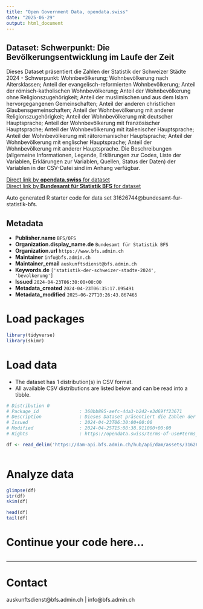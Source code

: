 ```yaml
---
title: "Open Government Data, opendata.swiss"
date: "2025-06-29"
output: html_document
---
```


## Dataset: Schwerpunkt: Die Bevölkerungsentwicklung im Laufe der Zeit

Dieses Dataset präsentiert die Zahlen der Statistik der Schweizer Städte 2024 - Schwerpunkt: Wohnbevölkerung; Wohnbevölkerung nach Altersklassen; Anteil der evangelisch-reformierten Wohnbevölkerung; Anteil der römisch-katholischen Wohnbevölkerung; Anteil der Wohnbevölkerung ohne Religionszugehörigkeit; Anteil der muslimischen und aus dem Islam hervorgegangenen Gemeinschaften; Anteil der anderen christlichen Glaubensgemeinschaften; Anteil der Wohnbevölkerung mit anderer Religionszugehörigkeit; Anteil der Wohnbevölkerung mit deutscher Hauptsprache; Anteil der Wohnbevölkerung mit französischer Hauptsprache; Anteil der Wohnbevölkerung mit italienischer Hauptsprache; Anteil der Wohnbevölkerung mit rätoromanischer Hauptsprache; Anteil der Wohnbevölkerung mit englischer Hauptsprache; Anteil der Wohnbevölkerung mit anderer Hauptsprache. Die Beschreibungen (allgemeine Informationen, Legende, Erklärungen zur Codes, Liste der Variablen, Erklärungen zur Variablen, Quellen, Status der Daten) der Variablen in der CSV-Datei sind im Anhang verfügbar.

[Direct link by **opendata.swiss** for dataset](https://opendata.swiss/de/dataset/schwerpunkt-die-bevolkerungsentwicklung-im-laufe-der-zeit)<br>
[Direct link by **Bundesamt für Statistik BFS** for dataset](https://www.bfs.admin.ch/asset/de/ts-b-ssv-00-2024)

Auto generated R starter code for data set 31626744@bundesamt-fur-statistik-bfs.

## Metadata

- **Publisher.name** `BFS/OFS`
- **Organization.display_name.de** `Bundesamt für Statistik BFS`
- **Organization.url** `https://www.bfs.admin.ch`
- **Maintainer** `info@bfs.admin.ch`
- **Maintainer_email** `auskunftsdienst@bfs.admin.ch`
- **Keywords.de** `['statistik-der-schweizer-stadte-2024', 'bevolkerung']`
- **Issued** `2024-04-23T06:30:00+00:00`
- **Metadata_created** `2024-04-23T06:35:17.095491`
- **Metadata_modified** `2025-06-27T10:26:43.867465`


# Load packages

```r

library(tidyverse)
library(skimr)

```

# Load data

-   The dataset has 1 distribution(s) in CSV format.
-   All available CSV distributions are listed below and can be read into a tibble.

```r

# Distribution 0
# Package_id               : 360bb895-aefc-4da3-b242-e3d69ff23671
# Description              : Dieses Dataset präsentiert die Zahlen der Statistik der Schweizer Städte 2024 - Schwerpunkt: Wohnbevölkerung; Wohnbevölkerung nach Altersklassen; Anteil der evangelisch-reformierten Wohnbevölkerung; Anteil der römisch-katholischen Wohnbevölkerung; Anteil der Wohnbevölkerung ohne Religionszugehörigkeit; Anteil der muslimischen und aus dem Islam hervorgegangenen Gemeinschaften; Anteil der anderen christlichen Glaubensgemeinschaften; Anteil der Wohnbevölkerung mit anderer Religionszugehörigkeit; Anteil der Wohnbevölkerung mit deutscher Hauptsprache; Anteil der Wohnbevölkerung mit französischer Hauptsprache; Anteil der Wohnbevölkerung mit italienischer Hauptsprache; Anteil der Wohnbevölkerung mit rätoromanischer Hauptsprache; Anteil der Wohnbevölkerung mit englischer Hauptsprache; Anteil der Wohnbevölkerung mit anderer Hauptsprache. Die Beschreibungen (allgemeine Informationen, Legende, Erklärungen zur Codes, Liste der Variablen, Erklärungen zur Variablen, Quellen, Status der Daten) der Variablen in der CSV-Datei sind im Anhang verfügbar.
# Issued                   : 2024-04-23T06:30:00+00:00
# Modified                 : 2024-04-25T15:08:38.911000+00:00
# Rights                   : https://opendata.swiss/terms-of-use#terms_by_ask

df <- read_delim('https://dam-api.bfs.admin.ch/hub/api/dam/assets/31626747/master')



```

# Analyze data

```r

glimpse(df)
str(df)
skim(df)

head(df)
tail(df)

```

# Continue your code here...

```r

```

------------------------------------------------------------------------

# Contact

auskunftsdienst@bfs.admin.ch | info@bfs.admin.ch

